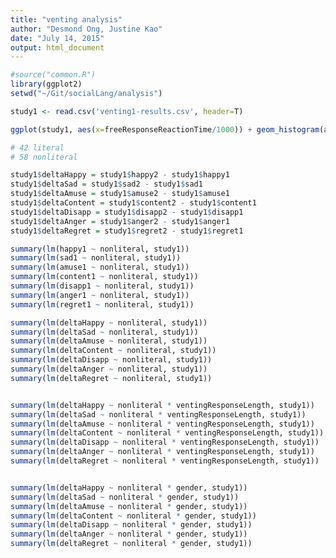 ```yaml
---
title: "venting analysis"
author: "Desmond Ong, Justine Kao"
date: "July 14, 2015"
output: html_document
---
```


```r
#source("common.R")
library(ggplot2)
setwd("~/Git/socialLang/analysis")

study1 <- read.csv('venting1-results.csv', header=T)

ggplot(study1, aes(x=freeResponseReactionTime/1000)) + geom_histogram(aes(y=..density..), binwidth=5, colour="black", fill="white") + geom_density(alpha=.2, fill="#FF6666")  

# 42 literal
# 58 nonliteral

study1$deltaHappy = study1$happy2 - study1$happy1
study1$deltaSad = study1$sad2 - study1$sad1
study1$deltaAmuse = study1$amuse2 - study1$amuse1
study1$deltaContent = study1$content2 - study1$content1
study1$deltaDisapp = study1$disapp2 - study1$disapp1
study1$deltaAnger = study1$anger2 - study1$anger1
study1$deltaRegret = study1$regret2 - study1$regret1

summary(lm(happy1 ~ nonliteral, study1))
summary(lm(sad1 ~ nonliteral, study1))
summary(lm(amuse1 ~ nonliteral, study1))
summary(lm(content1 ~ nonliteral, study1))
summary(lm(disapp1 ~ nonliteral, study1))
summary(lm(anger1 ~ nonliteral, study1))
summary(lm(regret1 ~ nonliteral, study1))

summary(lm(deltaHappy ~ nonliteral, study1))
summary(lm(deltaSad ~ nonliteral, study1))
summary(lm(deltaAmuse ~ nonliteral, study1))
summary(lm(deltaContent ~ nonliteral, study1))
summary(lm(deltaDisapp ~ nonliteral, study1))
summary(lm(deltaAnger ~ nonliteral, study1))
summary(lm(deltaRegret ~ nonliteral, study1))


summary(lm(deltaHappy ~ nonliteral * ventingResponseLength, study1))
summary(lm(deltaSad ~ nonliteral * ventingResponseLength, study1))
summary(lm(deltaAmuse ~ nonliteral * ventingResponseLength, study1))
summary(lm(deltaContent ~ nonliteral * ventingResponseLength, study1))
summary(lm(deltaDisapp ~ nonliteral * ventingResponseLength, study1))
summary(lm(deltaAnger ~ nonliteral * ventingResponseLength, study1))
summary(lm(deltaRegret ~ nonliteral * ventingResponseLength, study1))


summary(lm(deltaHappy ~ nonliteral * gender, study1))
summary(lm(deltaSad ~ nonliteral * gender, study1))
summary(lm(deltaAmuse ~ nonliteral * gender, study1))
summary(lm(deltaContent ~ nonliteral * gender, study1))
summary(lm(deltaDisapp ~ nonliteral * gender, study1))
summary(lm(deltaAnger ~ nonliteral * gender, study1))
summary(lm(deltaRegret ~ nonliteral * gender, study1))



```
